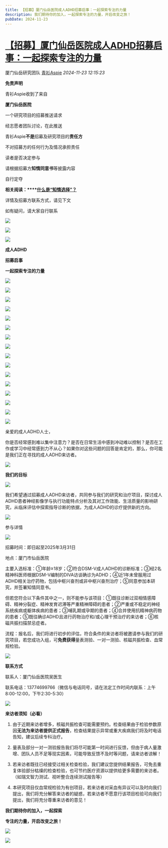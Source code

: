 ```yaml
---
title: 【招募】厦门仙岳医院成人ADHD招募启事：一起探索专注的力量
description: 我们期待你的加入，一起探索专注的力量，开启改变之旅！
pubDate: 2024-11-23
---
```


# [【招募】厦门仙岳医院成人ADHD招募启事：一起探索专注的力量](http://mp.weixin.qq.com/s?__biz=MzIyMzgyMjY5NQ==&mid=2247529821&idx=1&sn=ef0b84045d9da9c77fe83f6419deafc6&chksm=e9d22fef277dc7594717b8fe51b2cde89cd6a21cb2c7300bbadcb8ebdc37442b655b7f5c9e54#rd)

厦门仙岳研究团队  [青衫Aspie](javascript:void\(0\);)  *2024-11-23 12:15:23*

****免责声明****

青衫Aspie收到了来自

**厦门仙岳医院**

一个研究项目的招募推送请求

经志愿者团队讨论，在此推送

青衫Aspie**不是**招募及研究项目的**责任方**

不对招募方的任何行为及情况承担责任

  

读者是否决定参与

请根据招募方**知情同意书**等披露内容

自行定夺

**相关阅读：****[什么是“知情选择”？](http://mp.weixin.qq.com/s?__biz=MzIyMzgyMjY5NQ==&mid=2247514195&idx=1&sn=d0eced530ea4feea4d1e49e8a2a422c3&chksm=e81aae5bdf6d274d3943a72695447d95709c03b0d744c194f2958ddb3555aa6f41c2816ed864&scene=21#wechat_redirect)**

  

详情及招募方联系方式，请见下文

如有疑问，请大家自行联系

  

![](https://mmbiz.qpic.cn/sz_mmbiz_jpg/TGURo5AcGBDBiaExcnGN3Ys6fuhzms1rOgYIdcLaKL67TTHVGjrPk9lnDCTeVtPEprudQfak0icGwGDXCDsDgpibA/640?wx_fmt=jpeg)

![](https://mmbiz.qpic.cn/sz_mmbiz_png/TGURo5AcGBB7VaElUTvNeKOZUC8mXS839vhtPe6LXxaqaLKiaBmqEkfKYaQ6NLUs6UjLicOYlj4cZFM0uq4ntAYw/640?wx_fmt=png)

![](https://mmbiz.qpic.cn/sz_mmbiz_png/TGURo5AcGBB7VaElUTvNeKOZUC8mXS83tBEKRxyq9rmEku8CTYQNTGRSPC52lILOw43E77rvHdP1g2FfdyPxfA/640?wx_fmt=png)

**成人ADHD**

**招募启事**  

**一起探索专注的力量**

  

  

![](https://mmbiz.qpic.cn/sz_mmbiz_png/TGURo5AcGBB7VaElUTvNeKOZUC8mXS83yZj25addNqw3qpltlG9FlxD71gtZ3XX9ZOXRgjfTejNsRN5XprHYew/640?wx_fmt=png)

![](https://mmbiz.qpic.cn/sz_mmbiz_png/TGURo5AcGBB7VaElUTvNeKOZUC8mXS83yZj25addNqw3qpltlG9FlxD71gtZ3XX9ZOXRgjfTejNsRN5XprHYew/640?wx_fmt=png)

![](https://mmbiz.qpic.cn/sz_mmbiz_png/TGURo5AcGBB7VaElUTvNeKOZUC8mXS83yZj25addNqw3qpltlG9FlxD71gtZ3XX9ZOXRgjfTejNsRN5XprHYew/640?wx_fmt=png)

![](https://mmbiz.qpic.cn/sz_mmbiz_png/TGURo5AcGBB7VaElUTvNeKOZUC8mXS83yZj25addNqw3qpltlG9FlxD71gtZ3XX9ZOXRgjfTejNsRN5XprHYew/640?wx_fmt=png)

![](https://mmbiz.qpic.cn/sz_mmbiz_png/TGURo5AcGBB7VaElUTvNeKOZUC8mXS83yZj25addNqw3qpltlG9FlxD71gtZ3XX9ZOXRgjfTejNsRN5XprHYew/640?wx_fmt=png)

![](https://mmbiz.qpic.cn/sz_mmbiz_png/TGURo5AcGBB7VaElUTvNeKOZUC8mXS83yZj25addNqw3qpltlG9FlxD71gtZ3XX9ZOXRgjfTejNsRN5XprHYew/640?wx_fmt=png)

![](https://mmbiz.qpic.cn/sz_mmbiz_png/TGURo5AcGBB7VaElUTvNeKOZUC8mXS83yZj25addNqw3qpltlG9FlxD71gtZ3XX9ZOXRgjfTejNsRN5XprHYew/640?wx_fmt=png)

![](https://mmbiz.qpic.cn/sz_mmbiz_png/TGURo5AcGBB7VaElUTvNeKOZUC8mXS83yZj25addNqw3qpltlG9FlxD71gtZ3XX9ZOXRgjfTejNsRN5XprHYew/640?wx_fmt=png)

![](https://mmbiz.qpic.cn/sz_mmbiz_png/TGURo5AcGBB7VaElUTvNeKOZUC8mXS83yZj25addNqw3qpltlG9FlxD71gtZ3XX9ZOXRgjfTejNsRN5XprHYew/640?wx_fmt=png)

![](https://mmbiz.qpic.cn/sz_mmbiz_png/TGURo5AcGBB7VaElUTvNeKOZUC8mXS83yZj25addNqw3qpltlG9FlxD71gtZ3XX9ZOXRgjfTejNsRN5XprHYew/640?wx_fmt=png)

![](https://mmbiz.qpic.cn/sz_mmbiz_png/TGURo5AcGBB7VaElUTvNeKOZUC8mXS83yZj25addNqw3qpltlG9FlxD71gtZ3XX9ZOXRgjfTejNsRN5XprHYew/640?wx_fmt=png)

![](https://mmbiz.qpic.cn/sz_mmbiz_png/TGURo5AcGBB7VaElUTvNeKOZUC8mXS83yZj25addNqw3qpltlG9FlxD71gtZ3XX9ZOXRgjfTejNsRN5XprHYew/640?wx_fmt=png)

![](https://mmbiz.qpic.cn/sz_mmbiz_png/TGURo5AcGBB7VaElUTvNeKOZUC8mXS83yZj25addNqw3qpltlG9FlxD71gtZ3XX9ZOXRgjfTejNsRN5XprHYew/640?wx_fmt=png)

![](https://mmbiz.qpic.cn/sz_mmbiz_png/TGURo5AcGBB7VaElUTvNeKOZUC8mXS83yZj25addNqw3qpltlG9FlxD71gtZ3XX9ZOXRgjfTejNsRN5XprHYew/640?wx_fmt=png)

![](https://mmbiz.qpic.cn/sz_mmbiz_png/TGURo5AcGBB7VaElUTvNeKOZUC8mXS83yZj25addNqw3qpltlG9FlxD71gtZ3XX9ZOXRgjfTejNsRN5XprHYew/640?wx_fmt=png)

![](https://mmbiz.qpic.cn/sz_mmbiz_png/TGURo5AcGBB7VaElUTvNeKOZUC8mXS83yZj25addNqw3qpltlG9FlxD71gtZ3XX9ZOXRgjfTejNsRN5XprHYew/640?wx_fmt=png)

  

亲爱的成人ADHD人士，

你是否经常感到难以集中注意力？是否在日常生活中感到冲动难以控制？是否在工作或学习中经常感到力不从心？如果你对这些问题的回答是肯定的，那么，你可能是我们正在寻找的成人ADHD来访者。

![](https://mmbiz.qpic.cn/sz_mmbiz_png/TGURo5AcGBB7VaElUTvNeKOZUC8mXS83OO0G4g6dNoaAE7piahHpOggLh80XMibXflfiaXa48YThyh1q2Ugqeeo8A/640?wx_fmt=png)

**我们的目标** 

  

![](https://mmbiz.qpic.cn/sz_mmbiz_png/TGURo5AcGBB7VaElUTvNeKOZUC8mXS83OO0G4g6dNoaAE7piahHpOggLh80XMibXflfiaXa48YThyh1q2Ugqeeo8A/640?wx_fmt=png)

我们希望通过招募成人ADHD来访者，共同参与我们的研究和治疗项目，探讨成人ADHD患者神经影像学与执行功能特点分析及其对工作效能、生活质量的影响研究，从临床评估中探索指导诊断的依据，为成人ADHD的诊疗提供新的方向。

![](https://mmbiz.qpic.cn/sz_mmbiz_png/TGURo5AcGBB7VaElUTvNeKOZUC8mXS83E7q8UFfrickeeZyx3LU9ecibz6MLcXAdGSOUZnk2t7m3I9xLToUKwRUA/640?wx_fmt=png)

  

参与详情

![](https://mmbiz.qpic.cn/sz_mmbiz_png/TGURo5AcGBB7VaElUTvNeKOZUC8mXS83OO0G4g6dNoaAE7piahHpOggLh80XMibXflfiaXa48YThyh1q2Ugqeeo8A/640?wx_fmt=png)

招募时间：即日起至2025年3月31日

地点：厦门市仙岳医院

主要入选标准：①年龄≥18岁；②符合DSM-V成人ADHD的诊断标准；③经2名精神科医师根据DSM-V编制的DIVA访谈确诊为ADHD；④近1年未曾服用过ADHD相关治疗药物，包括中枢兴奋剂或非中枢兴奋剂治疗；⑤同意参加本研究，并签署知情同意书。

但若您符合以下条件其中之一，则不能参与该项目：①既往诊断过双相情感障碍、精神分裂症、精神发育迟滞等严重精神障碍的患者；②严重或不稳定的神经系统疾病或躯体疾病的患者；③哺乳期或孕期的患者；④合并使用抗精神病药物的患者；⑤既往确诊ADHD且进行药物治疗和/或心理干预治疗的来访者；⑥核磁共振扫描禁忌症者。

流程：报名后，我们将进行初步的评估，符合条件的来访者将被邀请参与我们的研究项目，若您成功入组，可**免费获得**量表测验、一对一测验、核磁共振检查、血常规检验。

![](https://mmbiz.qpic.cn/sz_mmbiz_png/TGURo5AcGBB7VaElUTvNeKOZUC8mXS83E7q8UFfrickeeZyx3LU9ecibz6MLcXAdGSOUZnk2t7m3I9xLToUKwRUA/640?wx_fmt=png)

**联系方式**

  

联系人：厦门仙岳医院吴医生

联系电话：13774699766（微信与电话同号，请在法定工作时间内联系：上午8:00-12:00，下午2:30-5:30）

![](https://mmbiz.qpic.cn/sz_mmbiz_png/TGURo5AcGBB7VaElUTvNeKOZUC8mXS83OO0G4g6dNoaAE7piahHpOggLh80XMibXflfiaXa48YThyh1q2Ugqeeo8A/640?wx_fmt=png)

  

**来访者须知（必看）**

  

1.  由于近期来访者增多，核磁共振检查可能需要预约。检查结果由于检验参数原因**无法为来访者提供正式报告**，检查结果提示异常或重大疾病我们将及时电话告知，建议后续专科治疗。
    
2.  量表及部分一对一测验报告我们将尽可能第一时间进行反馈，但由于病人量激增、团队人员不足等现实因素，可能导致反馈不及时等问题，请来访者谅解！
    
3.  若来访者既往已经接受过相关检查检验，我们建议您提供结果报告，可免去重复体验部分枯燥的检查检验，也可节约医疗资源以提供给更多需要的来访者。（如瑞文智力测试、视听整合连续测试报告等）
    
4.  本研究项目仅血常规检验为有创项目，若来访者对采血有异议可以及时向我们提出，我们将充分解答来访者的疑惑，若来访者不愿意行该项目检验可向我们提出，我们将充分尊重来访者的意见！
    

  

**我们期待你的加入，一起探索**

**专注的力量，开启改变之旅！**

![](https://mmbiz.qpic.cn/sz_mmbiz_png/TGURo5AcGBB7VaElUTvNeKOZUC8mXS83uqtv9ZYAhSNadibwSpjPwic1SdNtSWcmz0UoTfibJwDO2AQgiavkmb8epA/640?wx_fmt=png)

![](https://mmbiz.qpic.cn/sz_mmbiz_png/TGURo5AcGBB7VaElUTvNeKOZUC8mXS83OO0G4g6dNoaAE7piahHpOggLh80XMibXflfiaXa48YThyh1q2Ugqeeo8A/640?wx_fmt=png)